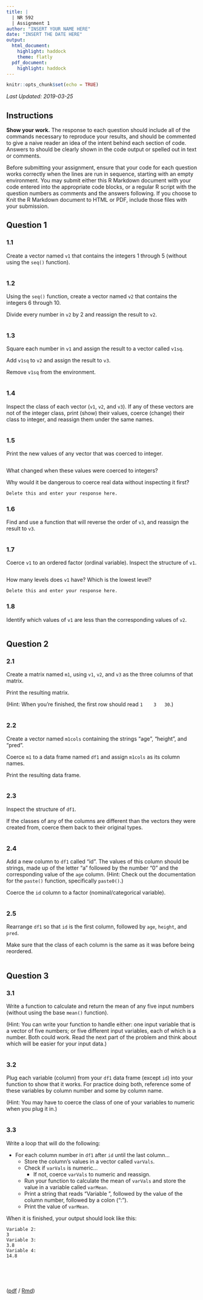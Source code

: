 ```yaml
---
title: |
  | NR 592
  | Assignment 1
author: "INSERT YOUR NAME HERE"
date: "INSERT THE DATE HERE"
output:
  html_document:
    highlight: haddock
    theme: flatly
  pdf_document: 
    highlight: haddock
---
```


```r
knitr::opts_chunk$set(echo = TRUE)
```

_Last Updated: 2019-03-25_

## Instructions

**Show your work.** The response to each question should include all of the commands necessary to reproduce your results, and should be commented to give a naive reader an idea of the intent behind each section of code. Answers to should be clearly shown in the code output or spelled out in text or comments.

Before submitting your assignment, ensure that your code for each question works correctly when the lines are run in sequence, starting with an empty environment. You may submit either this R Markdown document with your code entered into the appropriate code blocks, or a regular R script with the question numbers as comments and the answers following. If you choose to Knit the R Markdown document to HTML or PDF, include those files with your submission.


## Question 1

### 1.1

Create a vector named `v1` that contains the integers 1 through 5 (without using the `seq()` function).

```r

```

### 1.2

Using the `seq()` function, create a vector named `v2` that contains the integers 6 through 10.

Divide every number in `v2` by 2 and reassign the result to `v2`.

```r

```

### 1.3

Square each number in `v1` and assign the result to a vector called `v1sq`.

Add `v1sq` to `v2` and assign the result to `v3`.

Remove `v1sq` from the environment.

```r

```

### 1.4

Inspect the class of each vector (`v1`, `v2`, and `v3`). If any of these vectors are not of the integer class, print (show) their values, coerce (change) their class to integer, and reassign them under the same names.

```r

```

### 1.5

Print the new values of any vector that was coerced to integer.

```r

```

What changed when these values were coerced to integers?

Why would it be dangerous to coerce real data without inspecting it first?

```r
Delete this and enter your response here.
```

### 1.6

Find and use a function that will reverse the order of `v3`, and reassign the result to `v3`.

```r

```

### 1.7

Coerce `v1` to an ordered factor (ordinal variable). Inspect the structure of `v1`.

```r

```

How many levels does `v1` have? Which is the lowest level?

```r
Delete this and enter your response here.
```

### 1.8

Identify which values of `v1` are less than the corresponding values of `v2`.

```r

```


## Question 2

### 2.1

Create a matrix named `m1`, using `v1`, `v2`, and `v3` as the three columns of that matrix.

Print the resulting matrix.

(Hint: When you're finished, the first row should read `1    3   30`.)

```r

```

### 2.2

Create a vector named `m1cols` containing the strings "age", "height", and "pred".

Coerce `m1` to a data frame named `df1` and assign `m1cols` as its column names.

Print the resulting data frame.

```r

```

### 2.3

Inspect the structure of `df1`.

If the classes of any of the columns are different than the vectors they were created from, coerce them back to their original types.

```r

```

### 2.4

Add a new column to `df1` called "id". The values of this column should be strings, made up of the letter "a" followed by the number "0" and the corresponding value of the `age` column. (Hint: Check out the documentation for the `paste()` function, specifically `paste0()`.)

Coerce the `id` column to a factor (nominal/categorical variable).

```r

```

### 2.5

Rearrange `df1` so that `id` is the first column, followed by `age`, `height`, and `pred`.

Make sure that the class of each column is the same as it was before being reordered.

```r

```


## Question 3

### 3.1

Write a function to calculate and return the mean of any five input numbers (without using the base `mean()` function).

(Hint: You can write your function to handle either: one input variable that is a vector of five numbers; or five different input variables, each of which is a number. Both could work. Read the next part of the problem and think about which will be easier for your input data.)

```r

```

### 3.2

Plug each variable (column) from your `df1` data frame (except `id`) into your function to show that it works. For practice doing both, reference some of these variables by column number and some by column name.

(Hint: You may have to coerce the class of one of your variables to numeric when you plug it in.)

```r

```

### 3.3

Write a loop that will do the following:  

* For each column number in `df1` after `id` until the last column...  
    * Store the column's values in a vector called `varVals`.  
    * Check if `varVals` is numeric...  
        * If not, coerce `varVals` to numeric and reassign.  
    * Run your function to calculate the mean of `varVals` and store the value in a variable called `varMean`.  
    * Print a string that reads "Variable\ ", followed by the value of the column number, followed by a colon (":").  
    * Print the value of `varMean`.  

When it is finished, your output should look like this:

```
Variable 2:
3
Variable 3:
3.8
Variable 4:
14.8
```

```r

```


<br><br>


([pdf](./assignment1.pdf) / [Rmd](./assignment1.Rmd))

<div class="tocify-extend-page" data-unique="tocify-extend-page" style="height: 0;"></div>